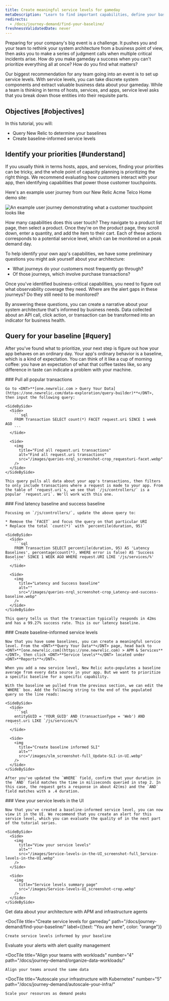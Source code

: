 ```yaml
---
title: Create meaningful service levels for gameday
metaDescription: "Learn to find important capabilities, define your baselines, and set up meaningful service levels for peak demand."
redirects:
  - /docs/journey-demand/find-your-baseline/
freshnessValidatedDate: never
---
```


Preparing for your company's big event is a challenge. It pushes you and your team to rethink your system architecture from a business point of view, then asks you to make a series of judgment calls when multiple critical incidents arise. How do you make gameday a success when you can't prioritize everything all at once? How do you find what matters?

Our biggest recommendation for any team going into an event is to set up service levels. With service levels, you can take discrete system components and extract valuable business data about your gameday. While a team is thinking in terms of hosts, services, and apps, service level asks that you break down those entities into their requisite parts.

## Objectives [#objectives]

In this tutorial, you will:

* Query New Relic to determine your baselines
* Create baseline-informed service levels

## Identify your priorities [#understand]

If you usually think in terms hosts, apps, and services, finding your priorities can be tricky, and the whole point of capacity planning is prioritizing the right things. We recommend evaluating how customers interact with your app, then identifying capabilities that power those customer touchpoints.

Here's an example user journey from our New Relic Acme Telco Home demo site:

<img
  title="You can attach service levels to customer touchpoints"
  alt="An example user journey demonstrating what a customer touchpoint looks like"
  src="/images/user-journey_screenshot-full_A-possible-user-journey.gif"
/>

How many capabilities does this user touch? They navigate to a product list page, then select a product. Once they're on the product page, they scroll down, enter a quantity, and add the item to their cart. Each of these actions corresponds to a potential service level, which can be monitored on a peak demand day.

To help identify your own app's capabilities, we have some preliminary questions you might ask yourself about your architecture:

* What journeys do your customers most frequently go through?
* Of those journeys, which involve purchase transactions?

Once you've identified business-critical capabilities, you need to figure out what observability coverage they need. Where are the alert gaps in these journeys? Do they still need to be monitored?

By answering these questions, you can create a narrative about your system architecture that's informed by business needs. Data collected about an API call, click action, or transaction can be transformed into an indicator for business health.

## Query for your baseline [#query]

After you've found what to prioritize, your next step is figure out how your app behaves on an ordinary day. Your app's ordinary behavior is a baseline, which is a kind of expectation. You can think of it like a cup of morning coffee: you have an expectation of what that coffee tastes like, so any difference in taste can indicate a problem with your machine.

<Steps>
  <Step>
    ### Pull all popular transactions

    Go to <DNT>**[one.newrelic.com > Query Your Data](https://one.newrelic.com/data-exploration/query-builder)**</DNT>, then input the following query:

    <SideBySide>
      <Side>
        ```sql
        FROM Transaction SELECT count(*) FACET request.uri SINCE 1 week AGO
        ```
      </Side>

      <Side>
        <img
          title="Find all request.uri transactions"
          alt="Find all request.uri transactions"
          src="/images/queries-nrql_screenshot-crop_requesturi-facet.webp"
        />
      </Side>
    </SideBySide>

    This query pulls all data about your app's transactions, then filters to only include transactions where a request is made to your app. From the table of `request.uri`s, we see that `/js/controllers/` is a popular `request.uri`. We'll work with this one.
  </Step>

  <Step>
    ### Find latency baseline and success baseline

    Focusing on `/js/controllers/`, update the above query to:

    * Remove the `FACET` and focus the query on that particular URI
    * Replace the total `count(*)` with `percentile(duration, 95)`

    <SideBySide>
      <Side>
        ```sql
        FROM Transaction SELECT percentile(duration, 95) AS 'Latency Baselines', percentage(count(*), WHERE error is false) AS 'Success Baseline' SINCE 1 WEEK AGO WHERE request.URI LIKE '/js/services/%'
        ```
      </Side>

      <Side>
        <img
          title="Latency and Success baseline"
          alt=""
          src="/images/queries-nrql_screenshot-crop_Latency-and-success-baseline.webp"
        />
      </Side>
    </SideBySide>

    This query tells us that the transaction typically responds in 42ms and has a 99.27% success rate. This is our latency baseline.
  </Step>

  <Step>
    ### Create baseline-informed service levels

    Now that you have some baselines, you can create a meaningful service level. From the <DNT>**Query Your Data**</DNT> page, head back to <DNT>**[one.newrelic.com](https://one.newrelic.com) > APM & Services**</DNT>, then click <DNT>**Service levels**</DNT> located under <DNT>**Reports**</DNT>.

    When you add a new service level, New Relic auto-populates a baseline average from every data source in your app. But we want to prioritize a specific baseline for a specific capability.

    With the baseline we pulled from the previous section, we can edit the `WHERE` box. Add the following string to the end of the populated query so the line reads:

    <SideBySide>
      <Side>
        ```sql
        entityGUID = 'YOUR_GUID' AND (transactionType = 'Web') AND request.uri LIKE `/js/services/%`
        ```
      </Side>

      <Side>
        <img
          title="Create baseline informed SLI"
          alt=""
          src="/images/slm_screenshot-full_Update-SLI-in-UI.webp"
        />
      </Side>
    </SideBySide>

    After you've updated the `WHERE` field, confirm that your duration in the `AND` field matches the time in miliseconds queried in step 2. In this case, the request gets a response in about 42(ms) and the `AND` field matches with a .4 duration.
  </Step>

  <Step>
    ### View your service levels in the UI

    Now that you've created a baseline-informed service level, you can now view it in the UI. We recommend that you create an alert for this service level, which you can evaluate the quality of in the next part of the tutorial series.

    <SideBySide>
      <Side>
        <img
          title="View your service levels"
          alt=""
          src="/images/Service-levels-in-the-UI_screenshot-full_Service-levels-in-the-UI.webp"
        />
      </Side>

      <Side>
        <img
          title="Service levels summary page"
          src="/images/Service-levels-UI_screenshot-crop.webp"
        />
      </Side>
    </SideBySide>
  </Step>
</Steps>

<DocTiles numbered>
  <DocTile
    title="Get started"
    path="/docs/journey-demand/get-started"
  >
    Get data about your architecture with APM and infrastructure agents
  </DocTile>

  <DocTile
    title="Create service levels for gameday"
    path="/docs/journey-demand/find-your-baseline/"
    label={{text: "You are here", color: "orange"}}
  >
    Create service levels informed by your baseline
  </DocTile>
</DocTiles>

<DocTiles>
  <DocTile
    title="Reduce noise with quality alerts"
    number="3"
    path="/docs/journey-demand/create-quality-alerts/"
  >
    Evaluate your alerts with alert quality management
  </DocTile>

  <DocTile
    title="Align your teams with workloads"
    number="4"
    path="/docs/journey-demand/organize-data-workloads/"
  >
    Align your teams around the same data
  </DocTile>

  <DocTile
    title="Autoscale your infrastructure with Kubernetes"
    number="5"
    path="/docs/journey-demand/autoscale-your-infra/"
  >
    Scale your resources as demand peaks
  </DocTile>
</DocTiles>
